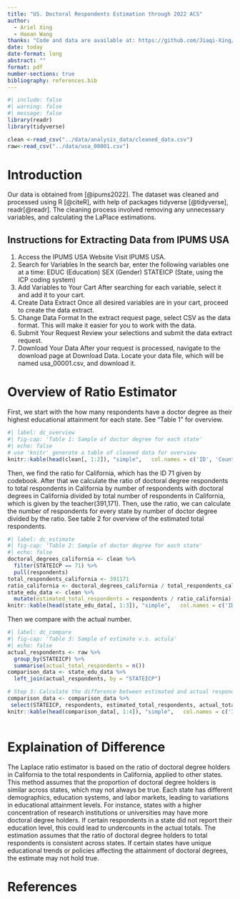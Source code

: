 ---
title: "US. Doctoral Respondents Estimation through 2022 ACS"
author: 
  - Ariel Xing
  - Haoan Wang
thanks: "Code and data are available at: https://github.com/Jiaqi-Xing/US_Doctoral_Analysis."
date: today
date-format: long
abstract: ""
format: pdf
number-sections: true
bibliography: references.bib
---

```{r}
#| include: false
#| warning: false
#| message: false
library(readr)
library(tidyverse)

clean <-read_csv("../data/analysis_data/cleaned_data.csv")
raw<-read_csv("../data/usa_00001.csv")
```

# Introduction 
Our data is obtained from [@ipums2022]. The dataset was cleaned and processed using R [@citeR], with help of packages tidyverse [@tidyverse], readr[@readr]. The cleaning process involved removing any unnecessary variables, and calculating the LaPlace estimations.

## Instructions for Extracting Data from IPUMS USA
1. Access the IPUMS USA Website
  Visit IPUMS USA.
2. Search for Variables
   In the search bar, enter the following variables one at a time:
   EDUC (Education)
   SEX (Gender)
   STATEICP (State, using the ICP coding system)
3. Add Variables to Your Cart
   After searching for each variable, select it and add it to your cart.
4. Create Data Extract
   Once all desired variables are in your cart, proceed to create the data extract.
5. Change Data Format
   In the extract request page, select CSV as the data format. This will make it easier for you to work with the data.
6. Submit Your Request
   Review your selections and submit the data extract request.
7. Download Your Data
   After your request is processed, navigate to the download page at Download Data. Locate your data file, which will be named usa_00001.csv, and download it.

# Overview of Ratio Estimator
First, we start with the how many respondents have a doctor degree as their highest educational attainment for each state. See "Table 1" for overview.
```{r}
#| label: dc_overview
#| fig-cap: 'Table 1: Sample of doctor degree for each state'
#| echo: false
# use 'knitr' generate a table of cleaned data for overview
knitr::kable(head(clean[, 1:2]), "simple",   col.names = c('ID', 'Counts'))

```


Then, we find the ratio for California, which has the ID 71 given by codebook. After that we calculate the ratio of doctoral degree respondents to total respondents in California by number of respondents with doctoral degrees in California divided by total number of respondents in California, which is given by the teacher(391,171). Then, use the ratio, we can calculate the number of respondents for every state by number of doctor degree divided by the ratio. See table 2 for overview of the estimated total respondents.

```{r}
#| label: dc_estimate
#| fig-cap: 'Table 2: Sample of doctor degree for each state'
#| echo: false
doctoral_degrees_california <- clean %>%
  filter(STATEICP == 71) %>%
  pull(respondents) 
total_respondents_california <- 391171
ratio_california <- doctoral_degrees_california / total_respondents_california
state_edu_data <- clean %>%
  mutate(estimated_total_respondents = respondents / ratio_california)
knitr::kable(head(state_edu_data[, 1:3]), "simple",   col.names = c('ID', 'Counts','Estimated'))
```

Then we compare with the actual number.
```{r}
#| label: dc_compare
#| fig-cap: 'Table 3: Sample of estimate v.s. actula'
#| echo: false
actual_respondents <- raw %>%
  group_by(STATEICP) %>%
  summarise(actual_total_respondents = n())
comparison_data <- state_edu_data %>%
  left_join(actual_respondents, by = "STATEICP") 

# Step 3: Calculate the difference between estimated and actual respondents
comparison_data <- comparison_data %>%
 select(STATEICP, respondents, estimated_total_respondents, actual_total_respondents)
knitr::kable(head(comparison_data[, 1:4]), "simple",   col.names = c('ID', 'Counts','Estimated','Actual'))
  
```

# Explaination of Difference
The Laplace ratio estimator is based on the ratio of doctoral degree holders in California to the total respondents in California, applied to other states. This method assumes that the proportion of doctoral degree holders is similar across states, which may not always be true. 
Each state has different demographics, education systems, and labor markets, leading to variations in educational attainment levels. For instance, states with a higher concentration of research institutions or universities may have more doctoral degree holders.
If certain respondents in a state did not report their education level, this could lead to undercounts in the actual totals.
The estimation assumes that the ratio of doctoral degree holders to total respondents is consistent across states. If certain states have unique educational trends or policies affecting the attainment of doctoral degrees, the estimate may not hold true.


\newpage


# References


